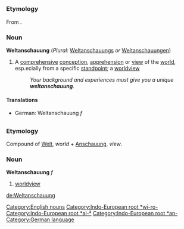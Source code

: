 =={{en}}==
[[Category:English nouns]]
===Etymology===
From {{de}}.
[[Category:Indo-European root *wī-ro-]][[Category:Indo-European root *al-²]][[Category:Indo-European root *an-]]
===Noun===
'''Weltanschauung''' (''Plural:'' [[Weltanschauungs]] ''or'' [[Weltanschauungen]])

#A [[comprehensive]] [[conception]], [[apprehension]] or [[view]] of the [[world]], esp.ecially from a specific [[standpoint]]; a [[worldview]]
#: ''Your background and experiences must give you a unique '''weltanschauung'''.''

====Translations====
*German: Weltanschauung ''f''
=={{de}}==
[[Category:German language]]
===Etymology===
Compound of [[Welt]], ''world'' + [[Anschauung]], ''view''.
===Noun===
'''Weltanschauung''' ''f''
# [[worldview]]

[[de:Weltanschauung]]